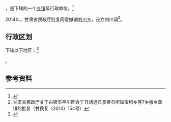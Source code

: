 {{中国乡级行政区|62/04/21/209/000}}

'''{{PAGENAMEBASE}}'''，是{{PRC admin/fullname|62/04/21/209/000|3}}下辖的一个[[乡镇|乡镇]]级行政单位。<ref>{{PRC admin/ref sgc|{{PRC admin/parent|62/04/21/209/000}}}}</ref>

2014年，甘肃省民政厅批复同意撤销[[刘川乡|刘川乡]]，设立刘川镇<ref>甘肃省民政厅关于白银市平川区会宁县靖远县景泰县所辖宝积乡等7乡撤乡改镇的批复（甘民复〔2014〕154号）</ref>。

== 行政区划 ==

{{PAGENAMEBASE}}下辖以下地区：<ref>{{PRC admin/ref sgc|62/04/21/209/000}}</ref>

{{PRC admin/children|62/04/21/209/000}}。

== 参考资料 ==

{{reflist}}

{{行政区划小作品}}
{{PRC admin/navcat|62/04/21/209/000}}